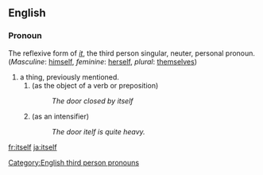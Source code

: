 ==English==

===Pronoun===
The reflexive form of ''[[it]]'', the third person singular, neuter, personal pronoun. (''Masculine'': [[himself]], ''feminine'': [[herself]], ''plural'': [[themselves]])

#a thing, previously mentioned.
##(as the object of a verb or preposition)
##:''The door closed by itself''
##(as an intensifier)
##:''The door itelf is quite heavy.''

[[Category:English third person pronouns]]

[[fr:itself]]
[[ja:itself]]